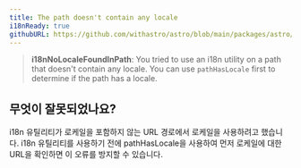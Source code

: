 ```yaml
---
title: The path doesn't contain any locale
i18nReady: true
githubURL: https://github.com/withastro/astro/blob/main/packages/astro/src/core/errors/errors-data.ts
---
```


> **i18nNoLocaleFoundInPath**: You tried to use an i18n utility on a path that doesn't contain any locale. You can use `pathHasLocale` first to determine if the path has a locale.

## 무엇이 잘못되었나요?
i18n 유틸리티가 로케일을 포함하지 않는 URL 경로에서 로케일을 사용하려고 했습니다. i18n 유틸리티를 사용하기 전에 pathHasLocale을 사용하여 먼저 로케일에 대한 URL을 확인하면 이 오류를 방지할 수 있습니다.



